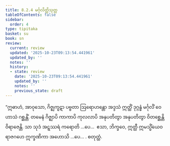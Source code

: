 ```yaml
---
title: 8.2.4 မင်္ဂုလိတ္ထိသုတ္တ
tableOfContents: false
sidebar:
  order: 4
type: tipitaka
basket: su
book: sn
review:
  current: review
  updated: '2025-10-23T09:13:54.441961'
  updated_by: ''
  notes: ''
  history:
  - state: review
    date: '2025-10-23T09:13:54.441961'
    updated_by: ''
    notes: ''
    previous_state: draft
---
```



<ReviewStatus review={frontmatter.review} showDetails={true} />

<HypothesisAnnotation frontmatter={frontmatter} />

<DynamicBreadcrumb />

<Division number="215" book="sn" e="ch" v="18" p="310">

<Paragraph number="1190" book="sn">
“ဣဓာဟံ, အာဝုသော, ဂိဇ္ဈကူဋာ ပဗ္ဗတာ ဩရောဟန္တော အဒ္ဒသံ ဣတ္ထိံ ဒုဂ္ဂန္ဓံ မင်္ဂုလိံ ဝေဟာသံ ဂစ္ဆန္တိံ. တမေနံ ဂိဇ္ဈာပိ ကာကာပိ ကုလလာပိ အနုပတိတွာ အနုပတိတွာ ဝိတစ္ဆေန္တိ ဝိရာဇေန္တိ. သာ သုဒံ အဋ္ဋဿရံ ကရောတိ …ပေ…  ဧသာ, ဘိက္ခဝေ, ဣတ္ထီ ဣမသ္မိံယေဝ ရာဇဂဟေ ဣက္ခဏိကာ အဟောသိ …ပေ… .

</Paragraph>
</Division>

<Paragraph number="1191" type="center" book="sn">
စတုတ္ထံ.
</Paragraph>